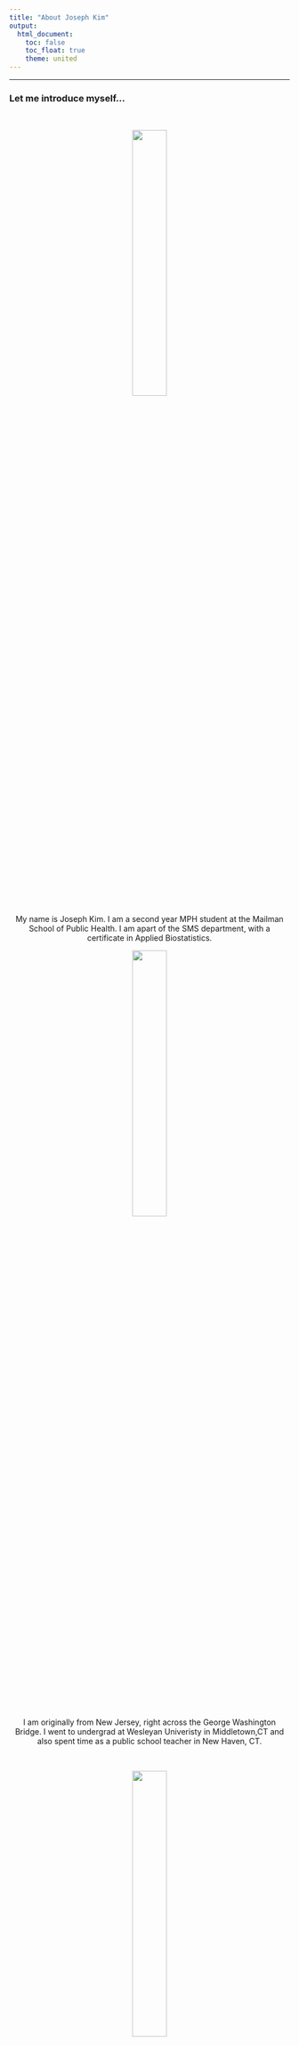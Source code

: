 ```yaml
---
title: "About Joseph Kim"
output: 
  html_document:
    toc: false
    toc_float: true
    theme: united
---
```


-----

### Let me introduce myself...
  
&nbsp;

<center> <img src="hi.gif" style="width:35%">
<br>
<center>

&nbsp;

My name is Joseph Kim. I am a second year MPH student at the Mailman School of Public Health. I am apart of the SMS department, with a certificate in Applied Biostatistics. 

<center><img src="mailman.png" style="width:35%">
<br>
<center>

I am originally from New Jersey, right across the George Washington Bridge. I went to undergrad at Wesleyan Univeristy in Middletown,CT and also spent time as a public school teacher in New Haven, CT. 

  
&nbsp;

<center><img src="gwb.jpg" style="width:35%">
<br>
<center>

  
&nbsp;

I am intereted in a career in data science, specifically in regards to quantitative research resolving nutrition and obesity. 